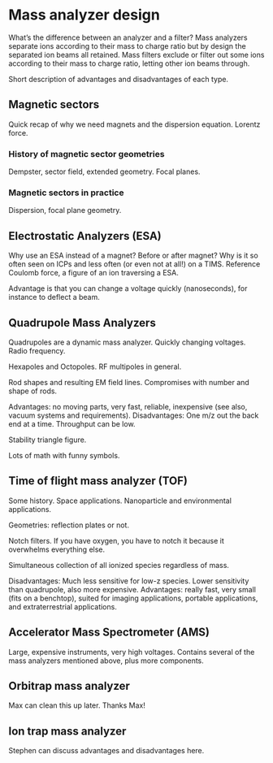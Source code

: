 # Mass analyzer design {#sec-analyzer-design}

What's the difference between an analyzer and a filter? Mass analyzers separate ions according to their mass to charge ratio but by design the separated ion beams all retained. Mass filters exclude or filter out some ions according to their mass to charge ratio, letting other ion beams through.

Short description of advantages and disadvantages of each type.

## Magnetic sectors {#sec-analyzer-magnetic-sector}

Quick recap of why we need magnets and the dispersion equation. Lorentz force.

### History of magnetic sector geometries {#sec-analyzer-magnetic-sector-geometry}

Dempster, sector field, extended geometry. Focal planes.

### Magnetic sectors in practice {#sec-analyzer-magnetic-sectors}

Dispersion, focal plane geometry.

## Electrostatic Analyzers (ESA) {#sec-analyzer-electrostatic}

Why use an ESA instead of a magnet? Before or after magnet? Why is it so often seen on ICPs and less often (or even not at all!) on a TIMS. Reference Coulomb force, a figure of an ion traversing a ESA. 

Advantage is that you can change a voltage quickly (nanoseconds), for instance to deflect a beam.

## Quadrupole Mass Analyzers {#sec-analzer-quadrupoles}

Quadrupoles are a dynamic mass analyzer. Quickly changing voltages. Radio frequency.

Hexapoles and Octopoles. RF multipoles in general.

Rod shapes and resulting EM field lines. Compromises with number and shape of rods.

Advantages: no moving parts, very fast, reliable, inexpensive (see also, vacuum systems and requirements). Disadvantages: One m/z out the back end at a time. Throughput can be low. 

Stability triangle figure.

Lots of math with funny symbols.

## Time of flight mass analyzer (TOF) {#sec-analyzer-TOF}

Some history. Space applications. Nanoparticle and environmental applications.

Geometries: reflection plates or not.

Notch filters. If you have oxygen, you have to notch it because it overwhelms everything else. 

Simultaneous collection of all ionized species regardless of mass.

Disadvantages: Much less sensitive for low-z species. Lower sensitivity than quadrupole, also more expensive. Advantages: really fast, very small (fits on a benchtop), suited for imaging applications, portable applications, and extraterrestrial applications.

## Accelerator Mass Spectrometer (AMS) {#sec-design-AMS}

Large, expensive instruments, very high voltages. Contains several of the mass analyzers mentioned above, plus more components.

## Orbitrap mass analyzer {#sec-design-Orbitrap}

Max can clean this up later. Thanks Max!

## Ion trap mass analyzer {#sec-design-ion-traps}

Stephen can discuss advantages and disadvantages here.